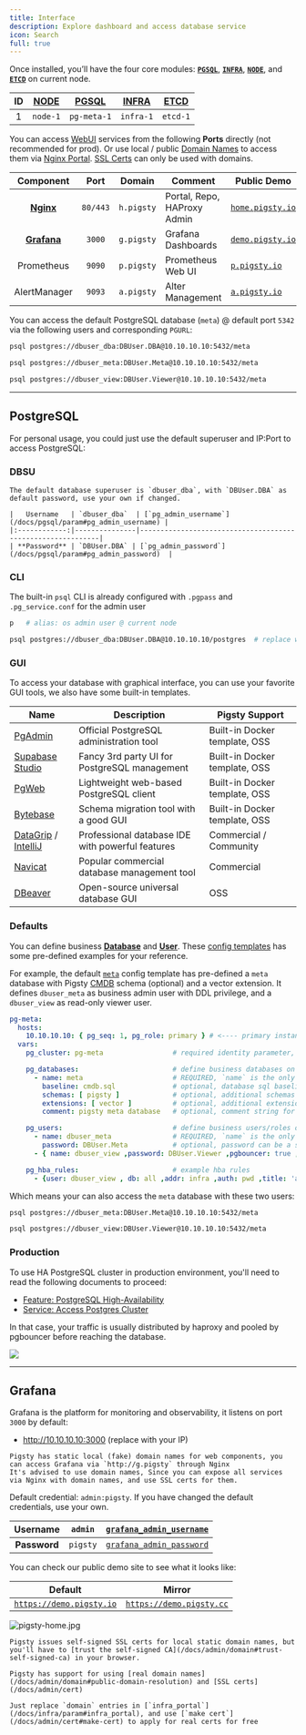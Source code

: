 ```yaml
---
title: Interface
description: Explore dashboard and access database service
icon: Search
full: true
---
```


Once installed, you’ll have the four core modules:
[**`PGSQL`**](/docs/pgsql/), [**`INFRA`**](/docs/infra/), [**`NODE`**](/docs/node/), and [**`ETCD`**](/docs/etcd/) on current node.

| ID | [NODE](/docs/node) | [PGSQL](/docs/pgsql) | [INFRA](/docs/infra) | [**ETCD**](/docs/etcd) |
|:--:|:------------------:|:--------------------:|:--------------------:|:----------------------:|
| 1  |      `node-1`      |     `pg-meta-1`      |      `infra-1`       |        `etcd-1`        |


You can access [WebUI](#grafana) services from the following **Ports** directly (not recommended for prod).
Or use local / public [Domain Names](/docs/admin/domain) to access them via [Nginx Portal](/docs/admin/portal).
[SSL Certs](/docs/admin/cert) can only be used with domains.


|            Component            |   Port   |   Domain   | Comment                     | Public Demo                                |
|:-------------------------------:|:--------:|:----------:|-----------------------------|--------------------------------------------|
| [**Nginx**](/docs/admin/portal) | `80/443` | `h.pigsty` | Portal, Repo, HAProxy Admin | [`home.pigsty.io`](https://h.pigsty.cio)   |
|     [**Grafana**](#grafana)     |  `3000`  | `g.pigsty` | Grafana Dashboards          | [`demo.pigsty.io`](https://demo.pigsty.io) |
|           Prometheus            |  `9090`  | `p.pigsty` | Prometheus Web UI           | [`p.pigsty.io`](https://p.pigsty.io)       |
|          AlertManager           |  `9093`  | `a.pigsty` | Alter Management            | [`a.pigsty.io`](https://a.pigsty.io)       |

You can access the default PostgreSQL database (`meta`) @ default port `5342` via the following users and corresponding `PGURL`:

```bash tab="dbuser_dba"
psql postgres://dbuser_dba:DBUser.DBA@10.10.10.10:5432/meta
```
```bash tab="dbuser_meta"
psql postgres://dbuser_meta:DBUser.Meta@10.10.10.10:5432/meta
```
```bash tab="dbuser_view"
psql postgres://dbuser_view:DBUser.Viewer@10.10.10.10:5432/meta
```


-------

## PostgreSQL

For personal usage, you could just use the default superuser and IP:Port to access PostgreSQL:

### DBSU

<Callout title="Default Superuser" type="info">

    The default database superuser is `dbuser_dba`, with `DBUser.DBA` as default password, use your own if changed.

    |   Username   | `dbuser_dba`  | [`pg_admin_username`](/docs/pgsql/param#pg_admin_username) |
    |:------------:|---------------|------------------------------------------------------------|
    | **Password** | `DBUser.DBA` | [`pg_admin_password`](/docs/pgsql/param#pg_admin_password)  |

</Callout>

### CLI

The built-in `psql` CLI is already configured with `.pgpass` and `.pg_service.conf` for the admin user

```bash tab="alias"
p   # alias: os admin user @ current node
```
```bash tab="psql"
psql postgres://dbuser_dba:DBUser.DBA@10.10.10.10/postgres  # replace with your IP and password
```

### GUI

To access your database with graphical interface, you can use your favorite GUI tools, we also have some built-in templates.

| Name                                                                                          | Description                                      | Pigsty Support                |
|-----------------------------------------------------------------------------------------------|--------------------------------------------------|-------------------------------|
| [PgAdmin](https://www.pgadmin.org/)                                                           | Official PostgreSQL administration tool          | Built-in Docker template, OSS |
| [Supabase Studio](https://supabase.com/blog/supabase-studio)                                  | Fancy 3rd party UI for PostgreSQL management     | Built-in Docker template, OSS |
| [PgWeb](https://sosedoff.github.io/pgweb/)                                                    | Lightweight web-based PostgreSQL client          | Built-in Docker template, OSS |
| [Bytebase](https://www.bytebase.com/)                                                         | Schema migration tool with a good GUI            | Built-in Docker template, OSS |
| [DataGrip](https://www.jetbrains.com/datagrip/) / [IntelliJ](https://www.jetbrains.com/idea/) | Professional database IDE with powerful features | Commercial / Community        |
| [Navicat](https://www.navicat.com/)                                                           | Popular commercial database management tool      | Commercial                    |
| [DBeaver](https://dbeaver.io/)                                                                | Open-source universal database GUI               | OSS                           |

### Defaults

You can define business [**Database**](/docs/pgsql/db) and [**User**](/docs/pgsql/user). These [config templates](/docs/config/template) has some pre-defined examples for your reference.

For example, the default [`meta`](https://github.com/pgsty/pigsty/blob/main/conf/meta.yml#L51) config template has pre-defined a `meta` database with Pigsty [CMDB](/docs/config/cmdb) schema (optional) and a vector extension.
It defines `dbuser_meta` as business admin user with DDL privilege, and a `dbuser_view` as read-only viewer user.


```yaml
pg-meta:
  hosts:
    10.10.10.10: { pg_seq: 1, pg_role: primary } # <---- primary instance with read-write capability
  vars:
    pg_cluster: pg-meta                 # required identity parameter, usually same as group name

    pg_databases:                       # define business databases on this cluster, array of database definition
      - name: meta                      # REQUIRED, `name` is the only mandatory field of a database definition
        baseline: cmdb.sql              # optional, database sql baseline path, (relative to files/)
        schemas: [ pigsty ]             # optional, additional schemas to be created, array of schema names
        extensions: [ vector ]          # optional, additional extensions to be installed: array of `{name[,schema]}`
        comment: pigsty meta database   # optional, comment string for this database

    pg_users:                           # define business users/roles on this cluster, array of user definition
      - name: dbuser_meta               # REQUIRED, `name` is the only mandatory field of a user definition
        password: DBUser.Meta           # optional, password can be a scram-sha-256 hash string or plain text
      - { name: dbuser_view ,password: DBUser.Viewer ,pgbouncer: true ,roles: [dbrole_readonly], comment: read-only viewer for meta database }

    pg_hba_rules:                       # example hba rules
      - {user: dbuser_view , db: all ,addr: infra ,auth: pwd ,title: 'allow grafana dashboard access cmdb from infra nodes'}

```

Which means your can also access the `meta` database with these two users:

```bash tab="dbuser_meta"
psql postgres://dbuser_meta:DBUser.Meta@10.10.10.10:5432/meta
```
```bash tab="dbuser_view"
psql postgres://dbuser_view:DBUser.Viewer@10.10.10.10:5432/meta
```

### Production

To use HA PostgreSQL cluster in production environment, you'll need to read the following documents to proceed:

- [Feature: PostgreSQL High-Availability](/docs/feat/ha)
- [Service: Access Postgres Cluster](/docs/pgsql/service)

In that case, your traffic is usually distributed by haproxy and pooled by pgbouncer before reaching the database.

![](/img/pigsty/ha.png)




-------

## Grafana

Grafana is the platform for monitoring and observability, it listens on port `3000` by default:

- http://10.10.10.10:3000 (replace with your IP)

<Callout title="Access via domain name" type="warning">

    Pigsty has static local (fake) domain names for web components, you can access Grafana via `http://g.pigsty` through Nginx
    It's advised to use domain names, Since you can expose all services via Nginx with domain names, and use SSL certs for them.

</Callout>

<Callout title="Grafana Username and Password" type="info">

Default credential: `admin:pigsty`. If you have changed the default credentials, use your own.

|   Username   | `admin`  | [`grafana_admin_username`](/docs/infra/param#grafana_admin_username) |
|:------------:|----------|----------------------------------------------------------------------|
| **Password** | `pigsty` | [`grafana_admin_password`](/docs/infra/param#grafana_admin_password) |

</Callout>

You can check our public demo site to see what it looks like:

|                       Default                       |                       Mirror                        |
|:---------------------------------------------------:|:---------------------------------------------------:|
| [`https://demo.pigsty.io`](https://demo.pigsty.io/) | [`https://demo.pigsty.cc`](https://demo.pigsty.cc/) |

![pigsty-home.jpg](/img/pigsty/home.jpg)

<Callout title="SSL with local fake domain" type="warning">

    Pigsty issues self-signed SSL certs for local static domain names, but you'll have to [trust the self-signed CA](/docs/admin/domain#trust-self-signed-ca) in your browser.

</Callout>

<Callout title="Use real domain names and certs" type="info">

    Pigsty has support for using [real domain names](/docs/admin/domain#public-domain-resolution) and [SSL certs](/docs/admin/cert)

    Just replace `domain` entries in [`infra_portal`](/docs/infra/param#infra_portal), and use [`make cert`](/docs/admin/cert#make-cert) to apply for real certs for free

</Callout>


